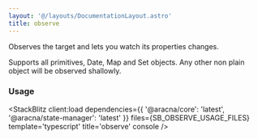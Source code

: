 ```yaml
---
layout: '@/layouts/DocumentationLayout.astro'
title: observe
---
```



Observes the target and lets you watch its properties changes.

Supports all primitives, Date, Map and Set objects.
Any other non plain object will be observed shallowly.

### Usage

<StackBlitz
  client:load
  dependencies={{ '@aracna/core': 'latest', '@aracna/state-manager': 'latest' }}
  files={SB_OBSERVE_USAGE_FILES}
  template='typescript'
  title='observe'
  console
/>
